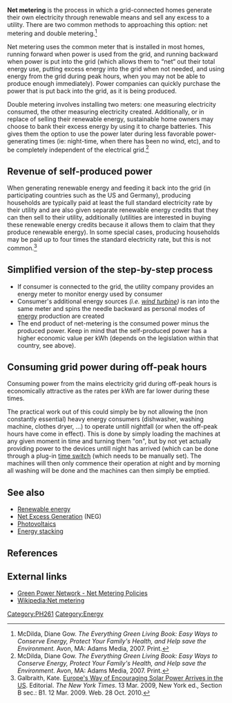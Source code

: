 '''Net metering''' is the process in which a grid-connected homes generate their own electricity through renewable means and sell any excess to a utility. There are two common methods to approaching this option: net metering and double metering.<ref name="McDilda, Diane Gow 2007">McDilda, Diane Gow. ''The Everything Green Living Book: Easy Ways to Conserve Energy, Protect Your Family's Health, and Help save the Environment.'' Avon, MA: Adams Media, 2007. Print.</ref> 

Net metering uses the common meter that is installed in most homes, running forward when power is used from the grid, and running backward when power is put into the grid (which allows them to “net“ out their total energy use, putting excess energy into the grid when not needed, and using energy from the grid during peak hours, when you may not be able to produce enough immediately). Power companies can quickly purchase the power that is put back into the grid, as it is being produced. 

Double metering involves installing two meters: one measuring electricity consumed, the other measuring electricity created. Additionally, or in replace of selling their renewable energy, sustainable home owners may choose to bank their excess energy by using it to charge batteries. This gives them the option to use the power later during less favorable power-generating times (ie: night-time, when there has been no wind, etc), and to be completely independent of the electrical grid{{w|electrical grid}}.<ref name="ReferenceA">McDilda, Diane Gow. ''The Everything Green Living Book: Easy Ways to Conserve Energy, Protect Your Family's Health, and Help save the Environment''. Avon, MA: Adams Media, 2007. Print.</ref> 

==Revenue of self-produced power==
When generating renewable energy and feeding it back into the grid (in participating countries such as the US and Germany), producing households are typically paid at least the full standard electricity rate by their utility and are also given separate renewable energy credits that they can then sell to their utility, additionally (utilities are interested in buying these renewable energy credits because it allows them to claim that they produce renewable energy). In some special cases, producing households may be paid up to four times the standard electricity rate, but this is not common.<ref>Galbraith, Kate. [http://www.nytimes.com/2009/03/13/business/energy-environment/13solar.html Europe's Way of Encouraging Solar Power Arrives in the US]. Editorial. ''The New York Times''. 13 Mar. 2009, New York ed., Section B sec.: B1. 12 Mar. 2009. Web. 28 Oct. 2010.</ref>

==Simplified version of the step-by-step process==
* If consumer is connected to the grid, the utility company provides an energy meter to monitor energy used by consumer
* Consumer's additional energy sources ''(i.e. [[wind turbine]])'' is ran into the same meter and spins the needle backward as personal modes of [[energy]] production are created
*The end product of net-metering is the consumed power minus the produced power. Keep in mind that the self-produced power has a higher economic value per kWh (depends on the legislation within that country, see above).

==Consuming grid power during off-peak hours==
{{Main|Time switch}}
Consuming power from the mains electricity grid during off-peak hours is economically attractive as the rates per kWh are far lower during these times.

The practical work out of this could simply be by not allowing the (non constantly essential) heavy energy consumers (dishwasher, washing machine, clothes dryer, ...) to operate untill nightfall (or when the off-peak hours have come in effect). This is done by simply loading the machines at any given moment in time and turning them "on", but by not yet actually providing power to the devices untill night has arrived (which can be done through a plug-in [[time switch]] (which needs to be manually set). The machines will then only commence their operation at night and by morning all washing will be done and the machines can then simply be emptied.

==See also==
* [[Renewable energy]]
* [[Net Excess Generation]] (NEG)
* [[Photovoltaics]]
* [[Energy stacking]]

==References==
{{reflist}}

==External links==
* [http://www.eere.energy.gov/greenpower/markets/netmetering.shtml Green Power Network - Net Metering Policies]
* [[Wikipedia:Net metering]]

[[Category:PH261]]    
[[Category:Energy]]